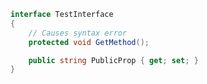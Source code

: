 ```csharp
interface TestInterface
{
    // Causes syntax error
    protected void GetMethod();

    public string PublicProp { get; set; }
}
```
